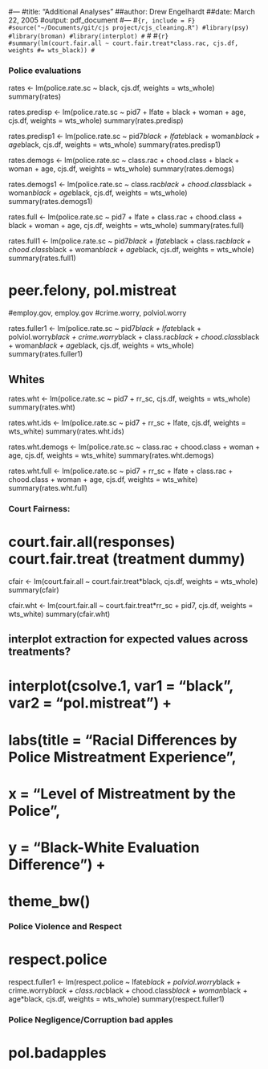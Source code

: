 #---
#title: "Additional Analyses"
##author: Drew Engelhardt
##date: March 22, 2005
#output: pdf_document
#---
#```{r, include = F}
#source("~/Documents/git/cjs project/cjs_cleaning.R")
#library(psy)
#library(broman)
#library(interplot)
#```
#
#```{r}
#summary(lm(court.fair.all ~ court.fair.treat*class.rac, cjs.df, weights #= wts_black))
#```

### Police evaluations
rates <- lm(police.rate.sc ~ black, 
            cjs.df, weights = wts_whole)
summary(rates)

rates.predisp <- lm(police.rate.sc ~ pid7 + lfate 
                   + black + woman + age, 
                   cjs.df, weights = wts_whole)
summary(rates.predisp)

rates.predisp1 <- lm(police.rate.sc ~ pid7*black + lfate*black 
                    + woman*black + age*black, 
                    cjs.df, weights = wts_whole)
summary(rates.predisp1)

rates.demogs <- lm(police.rate.sc ~ class.rac + chood.class 
                   + black + woman + age, 
                   cjs.df, weights = wts_whole)
summary(rates.demogs)

rates.demogs1 <- lm(police.rate.sc ~ class.rac*black + chood.class*black 
                    + woman*black + age*black, 
                   cjs.df, weights = wts_whole)
summary(rates.demogs1)

rates.full <- lm(police.rate.sc ~ pid7 + lfate
                  + class.rac + chood.class
                  + black + woman + age, 
                  cjs.df, weights = wts_whole)
summary(rates.full)

rates.full1 <- lm(police.rate.sc ~ pid7*black + lfate*black 
                    + class.rac*black + chood.class*black 
                    + woman*black + age*black, 
                    cjs.df, weights = wts_whole)
summary(rates.full1)

# peer.felony, pol.mistreat
#employ.gov, employ.gov
#crime.worry, polviol.worry


rates.fuller1 <- lm(police.rate.sc ~ pid7*black + lfate*black 
                  + polviol.worry*black + crime.worry*black
                  + class.rac*black + chood.class*black 
                  + woman*black + age*black, 
                  cjs.df, weights = wts_whole)
summary(rates.fuller1)

## Whites
rates.wht <- lm(police.rate.sc ~ pid7 + rr_sc, 
            cjs.df, weights = wts_whole)
summary(rates.wht)

rates.wht.ids <- lm(police.rate.sc ~ pid7 + rr_sc + lfate, 
                       cjs.df, weights = wts_white)
summary(rates.wht.ids)

rates.wht.demogs <- lm(police.rate.sc ~ class.rac + chood.class 
                       + woman + age, 
                       cjs.df, weights = wts_white)
summary(rates.wht.demogs)

rates.wht.full <- lm(police.rate.sc ~ pid7 + rr_sc + lfate
                     + class.rac + chood.class
                     + woman + age, 
                       cjs.df, weights = wts_white)
summary(rates.wht.full)


### Court Fairness: 
# court.fair.all(responses)  court.fair.treat (treatment dummy)
cfair <- lm(court.fair.all ~ court.fair.treat*black, 
            cjs.df, weights = wts_whole)
summary(cfair)

cfair.wht <- lm(court.fair.all ~ court.fair.treat*rr_sc 
            + pid7, 
            cjs.df, weights = wts_white)
summary(cfair.wht)


## interplot extraction for expected values across treatments?
# interplot(csolve.1, var1 = "black", var2 = "pol.mistreat") +
# labs(title = "Racial Differences by Police Mistreatment Experience",
#      x = "Level of Mistreatment by the Police",
#      y = "Black-White Evaluation Difference") +
#   theme_bw()

### Police Violence and Respect
# respect.police
respect.fuller1 <- lm(respect.police ~ lfate*black 
                    + polviol.worry*black + crime.worry*black
                    + class.rac*black + chood.class*black 
                    + woman*black + age*black, 
                    cjs.df, weights = wts_whole)
summary(respect.fuller1)

### Police Negligence/Corruption bad apples
# pol.badapples


